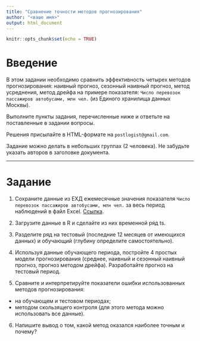 ```yaml
---
title: "Сравнение точности методов прогнозирования"
author: "<ваше имя>"
output: html_document
---
```


```r
knitr::opts_chunk$set(echo = TRUE)
```

# Введение

В этом задании необходимо сравнить эффективность четырех методов прогнозирования: наивный прогноз, сезонный наивный прогноз, метод усреднения, метод дрейфа на примере показателя: `Число перевозок пассажиров автобусами, млн чел.` (из Единого хранилища данных Москвы).
 
Выполните пункты задания, перечисленные ниже и ответьте на поставленные в задании вопросы.

Решения присылайте в HTML-формате на `postlogist@gmail.com`.

Задание можно делать в небольших группах (2 человека). Не забудьте указать авторов в заголовке документа.

------


# Задание

1. Сохраните данные из ЕХД ежемесячные значения показателя `Число перевозок пассажиров автобусами, млн чел.` за весь период наблюдений в файл Excel. [Ссылка](http://ehd.moscow/index.php?id_src=286&id_ind=2364&id_tab=1&action=show_details_open&show=inds&show_full=1&exist=1&source=-9999&id_root[0]=286_286&id_root[1]=286_2364).

2. Загрузите данные в R и сделайте из них временной ряд ts.

3. Разделите ряд на тестовый (последние 12 месяцев от имеющихся данных) и обучающий (глубину определите самостоятельно). 

4. Используя данные обучающего периода, постройте 4 простых модели прогнозирования (среднее, наивный и сезонный наивный прогноз, прогноз методом дрейфа). Разработайте прогноз на тестовый период.

5. Сравните и интерпретируйте показатели ошибки использованных методов прогнозирования:

 - на обучающем и тестовом периодах;
 - методом скользящего контроля (для этого метода можно использовать все данные).
 
6. Напишите вывод о том, какой метод оказался наиболее точным и почему?
